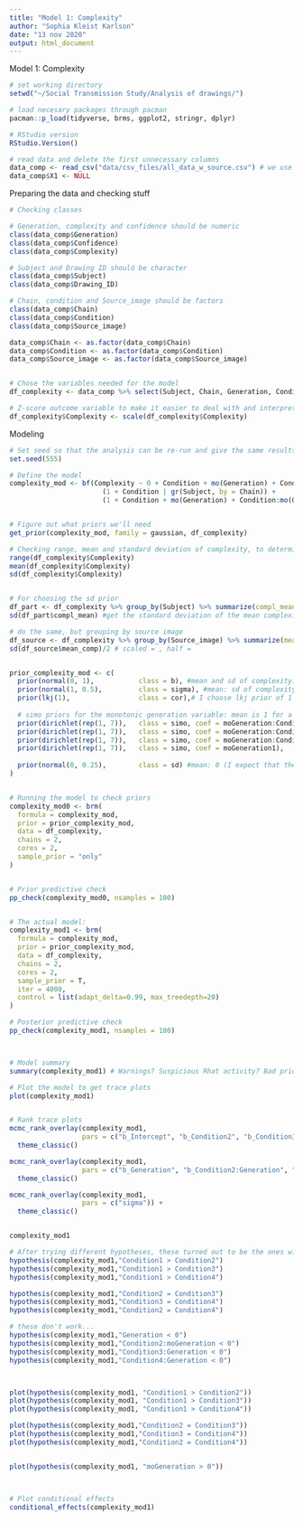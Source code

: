 ```yaml
---
title: "Model 1: Complexity"
author: "Sophia Kleist Karlson"
date: "13 nov 2020"
output: html_document
---
```


Model 1: Complexity


```r
# set working directory
setwd("~/Social Transmission Study/Analysis of drawings/")

# load necesary packages through pacman
pacman::p_load(tidyverse, brms, ggplot2, stringr, dplyr)

# RStudio version
RStudio.Version()

# read data and delete the first unnecessary columns
data_comp <- read_csv("data/csv_files/all_data_w_source.csv") # we use all_data_w_all_conv_source.csv
data_comp$X1 <- NULL
```


Preparing the data and checking stuff
```r
# Checking classes

# Generation, complexity and confidence should be numeric
class(data_comp$Generation)
class(data_comp$Confidence)
class(data_comp$Complexity)

# Subject and Drawing ID should be character
class(data_comp$Subject)
class(data_comp$Drawing_ID)

# Chain, condition and Source_image should be factors
class(data_comp$Chain)
class(data_comp$Condition)
class(data_comp$Source_image)

data_comp$Chain <- as.factor(data_comp$Chain)
data_comp$Condition <- as.factor(data_comp$Condition)
data_comp$Source_image <- as.factor(data_comp$Source_image)


# Chose the variables needed for the model
df_complexity <- data_comp %>% select(Subject, Chain, Generation, Condition, Source_image, Complexity)#, Drawing_ID

# Z-score outcome variable to make it easier to deal with and interpret
df_complexity$Complexity <- scale(df_complexity$Complexity)

```


Modeling
```r
# Set seed so that the analysis can be re-run and give the same results
set.seed(555)

# Define the model
complexity_mod <- bf(Complexity ~ 0 + Condition + mo(Generation) + Condition:mo(Generation) + 
                       (1 + Condition | gr(Subject, by = Chain)) +
                       (1 + Condition + mo(Generation) + Condition:mo(Generation) | Source_image))


# Figure out what priors we'll need
get_prior(complexity_mod, family = gaussian, df_complexity)

# Checking range, mean and standard deviation of complexity, to determine which family to choose and to use for beta-prior
range(df_complexity$Complexity)
mean(df_complexity$Complexity)
sd(df_complexity$Complexity)


# For choosing the sd prior
df_part <- df_complexity %>% group_by(Subject) %>% summarize(compl_mean = mean(Complexity)) #find mean complexity for each participant
sd(df_part$compl_mean) #get the standard deviation of the mean complexity for each participant = 3159.295. Divide this in two = 1579.648. Scaled: 

# do the same, but grouping by source image
df_source <- df_complexity %>% group_by(Source_image) %>% summarize(mean_comp = mean(Complexity)) # find mean conventionality for each source image
sd(df_source$mean_comp)/2 # scaled = , half = 


prior_complexity_mod <- c(
  prior(normal(0, 1),           class = b), #mean and sd of complexity: 24641.25, 6401.52. z-scored: 0, 1
  prior(normal(1, 0.5),         class = sigma), #mean: sd of complexity sigma: half of the sd of complexity: 6401.52, 3200.76. z-scored: 1, 0.5
  prior(lkj(1),                 class = cor),# I choose lkj prior of 1 - WHY??
  
  # simo priors for the monotonic generation variable: mean is 1 for a uniform prior, sigma is K-1, where K is the number of levels in the monotonic variable (we have 8 generations)
  prior(dirichlet(rep(1, 7)),   class = simo, coef = moGeneration:Condition21),                 
  prior(dirichlet(rep(1, 7)),   class = simo, coef = moGeneration:Condition31),             
  prior(dirichlet(rep(1, 7)),   class = simo, coef = moGeneration:Condition41),            
  prior(dirichlet(rep(1, 7)),   class = simo, coef = moGeneration1),
  
  prior(normal(0, 0.25),        class = sd) #mean: 0 (I expect that they might not vary at all). sd for the mean complexity for each participant = 2780.45. sigma should go from 0 (the mean of the prior) to around that -> sigma: 1579.648. Z-scored: 0, 0.25.
)


# Running the model to check priors
complexity_mod0 <- brm(
  formula = complexity_mod, 
  prior = prior_complexity_mod,
  data = df_complexity,
  chains = 2,
  cores = 2,
  sample_prior = "only"
)


# Prior predictive check
pp_check(complexity_mod0, nsamples = 100) 


# The actual model:
complexity_mod1 <- brm(
  formula = complexity_mod, 
  prior = prior_complexity_mod,
  data = df_complexity,
  chains = 2,
  cores = 2,
  sample_prior = T,
  iter = 4000,
  control = list(adapt_delta=0.99, max_treedepth=20)
)

# Posterior predictive check
pp_check(complexity_mod1, nsamples = 100)



# Model summary
summary(complexity_mod1) # Warnings? Suspicious Rhat activity? Bad priors?

# Plot the model to get trace plots
plot(complexity_mod1)


# Rank trace plots
mcmc_rank_overlay(complexity_mod1, 
                  pars = c("b_Intercept", "b_Condition2", "b_Condition3", "b_Condition4")) + 
  theme_classic()

mcmc_rank_overlay(complexity_mod1, 
                  pars = c("b_Generation", "b_Condition2:Generation", "b_Condition3:Generation", "b_Condition4:Generation")) + 
  theme_classic()

mcmc_rank_overlay(complexity_mod1, 
                  pars = c("sigma")) + 
  theme_classic()


complexity_mod1

# After trying different hypotheses, these turned out to be the ones with highest posterior probability
hypothesis(complexity_mod1,"Condition1 > Condition2") 
hypothesis(complexity_mod1,"Condition1 > Condition3")
hypothesis(complexity_mod1,"Condition1 > Condition4")

hypothesis(complexity_mod1,"Condition2 = Condition3") 
hypothesis(complexity_mod1,"Condition3 = Condition4")
hypothesis(complexity_mod1,"Condition2 = Condition4")

# these don't work...
hypothesis(complexity_mod1,"Generation < 0")
hypothesis(complexity_mod1,"Condition2:moGeneration < 0")
hypothesis(complexity_mod1,"Condition3:Generation < 0")
hypothesis(complexity_mod1,"Condition4:Generation < 0")



plot(hypothesis(complexity_mod1, "Condition1 > Condition2")) 
plot(hypothesis(complexity_mod1, "Condition1 > Condition3")) 
plot(hypothesis(complexity_mod1, "Condition1 > Condition4")) 

plot(hypothesis(complexity_mod1,"Condition2 = Condition3"))
plot(hypothesis(complexity_mod1,"Condition3 = Condition4"))
plot(hypothesis(complexity_mod1,"Condition2 = Condition4"))


plot(hypothesis(complexity_mod1, "moGeneration > 0")) 



# Plot conditional effects
conditional_effects(complexity_mod1)
```


